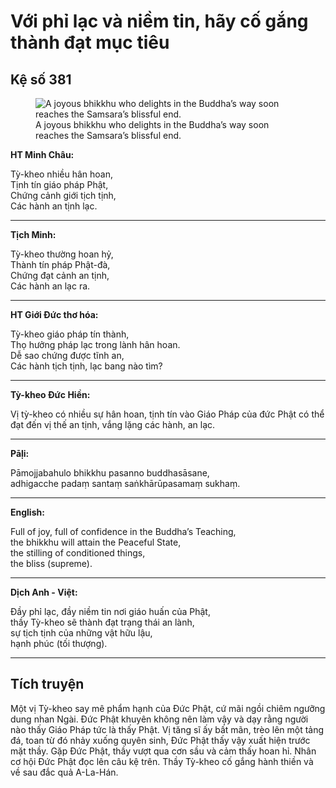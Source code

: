 # Với phỉ lạc và niềm tin, hãy cố gắng thành đạt mục tiêu {- #voi-phi-lac-va-niem-tin-hay-co-gang-thanh-dat-muc-tieu}

## Kệ số 381 {- #ke-so-381}

![A joyous bhikkhu who delights in the Buddha’s way soon reaches the Samsara’s blissful end.](images/kinh-phap-cu-ke-so-381-dhammapada-verse-381.jpg){fig-align="center" .lightbox}

**HT Minh Châu:**

Tỳ-kheo nhiều hân hoan,  
Tịnh tín giáo pháp Phật,  
Chứng cảnh giới tịch tịnh,  
Các hành an tịnh lạc.  

<hr class="divider">

**Tịch Minh:**

Tỳ-kheo thường hoan hỷ,  
Thành tín pháp Phật-đà,  
Chứng đạt cảnh an tịnh,  
Các hành an lạc ra.  

<hr class="divider">

**HT Giới Đức thơ hóa:**

Tỳ-kheo giáo pháp tín thành,  
Thọ hưởng pháp lạc trong lành hân hoan.  
Dễ sao chứng được tĩnh an,  
Các hành tịch tịnh, lạc bang nào tìm?  

<hr class="divider">

**Tỳ-kheo Đức Hiền:**

Vị tỳ-kheo có nhiều sự hân hoan, tịnh tín vào Giáo Pháp của đức Phật có thể đạt đến vị thế an tịnh, vắng lặng các hành, an lạc.  

<hr class="divider">

**Pāḷi:**

Pāmojjabahulo bhikkhu pasanno buddhasāsane,  
adhigacche padaṃ santaṃ saṅkhārūpasamaṃ sukhaṃ.  

<hr class="divider">

**English:**

Full of joy, full of confidence in the Buddha's Teaching,  
the bhikkhu will attain the Peaceful State,  
the stilling of conditioned things,  
the bliss (supreme).  

<hr class="divider">

**Dịch Anh - Việt:**

Ðầy phỉ lạc, đầy niềm tin nơi giáo huấn của Phật,  
thầy Tỳ-kheo sẽ thành đạt trạng thái an lành,  
sự tịch tịnh của những vật hữu lậu,  
hạnh phúc (tối thượng).  

<hr class="divider">

## Tích truyện {- #tich-truyen}

Một vị Tỳ-kheo say mê phẩm hạnh của Ðức Phật, cứ mãi ngồi chiêm ngưỡng dung nhan Ngài. Ðức Phật khuyên không nên làm vậy và dạy rằng người nào thấy Giáo Pháp tức là thấy Phật. Vị tăng sĩ ấy bất mãn, trèo lên một tảng đá, toan từ đó nhảy xuống quyên sinh, Ðức Phật thấy vậy xuất hiện trước mặt thầy. Gặp Ðức Phật, thầy vượt qua cơn sầu và cảm thấy hoan hỉ. Nhân cơ hội Ðức Phật đọc lên câu kệ trên. Thầy Tỳ-kheo cố gắng hành thiền và về sau đắc quả A-La-Hán.  